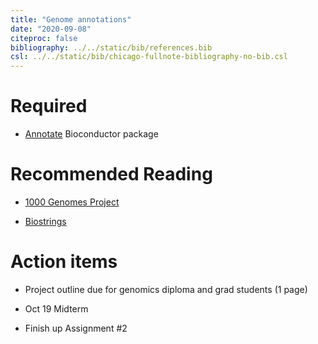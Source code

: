 ```yaml
---
title: "Genome annotations"
date: "2020-09-08"
citeproc: false
bibliography: ../../static/bib/references.bib
csl: ../../static/bib/chicago-fullnote-bibliography-no-bib.csl
--- 
```



# Required 

- [Annotate](https://www.bioconductor.org/packages/release/bioc/vignettes/annotate/inst/doc/annotate.pdf) Bioconductor package

# Recommended Reading

- [1000 Genomes Project](https://www.internationalgenome.org/)

- [Biostrings](https://web.stanford.edu/class/bios221/labs/biostrings/lab_1_biostrings.html)

# Action items  

-  Project outline due for genomics diploma and grad students (1 page)
 
- Oct 19 Midterm

- Finish up Assignment #2




